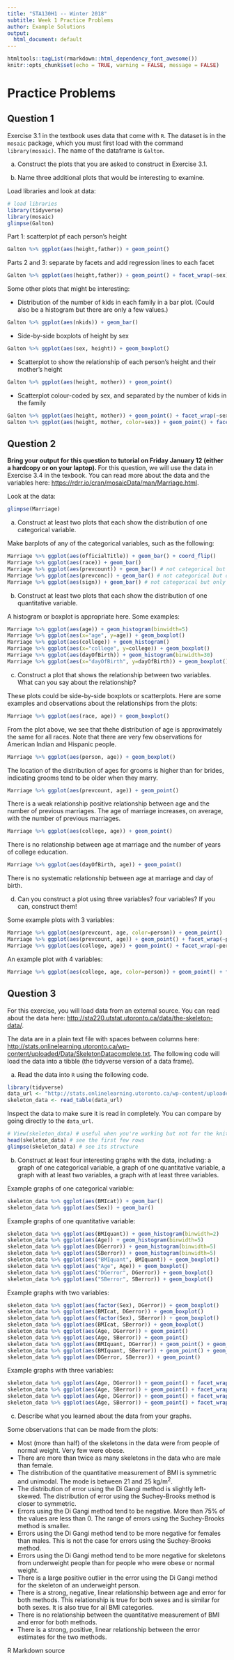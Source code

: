 ```yaml
---
title: "STA130H1 -- Winter 2018"
subtitle: Week 1 Practice Problems
author: Example Solutions
output:
  html_document: default
---
```


```r
htmltools::tagList(rmarkdown::html_dependency_font_awesome())
knitr::opts_chunk$set(echo = TRUE, warning = FALSE, message = FALSE)
```

# Practice Problems

## Question 1
Exercise 3.1 in the textbook uses data that come with `R`.  The dataset is in the `mosaic` package, which you must first load with the command `library(mosaic)`.
The name of the dataframe is `Galton`.  

   a. Construct the plots that you are asked to construct in Exercise 3.1.    

   b. Name three additional plots that would be interesting to examine.  

Load libraries and look at data:

```r
# load libraries
library(tidyverse) 
library(mosaic)
glimpse(Galton)
```

Part 1: scatterplot pf each person's height
```r
Galton %>% ggplot(aes(height,father)) + geom_point()
```

Parts 2 and 3: separate by facets and add regression lines to each facet
```r
Galton %>% ggplot(aes(height,father)) + geom_point() + facet_wrap(~sex) + geom_smooth(method="lm")
```

Some other plots that might be interesting:

* Distribution of the number of kids in each family in a bar plot.  (Could also be a histogram but there are only a few values.)

```r
Galton %>% ggplot(aes(nkids)) + geom_bar() 
```

* Side-by-side boxplots of height by sex

```r
Galton %>% ggplot(aes(sex, height)) + geom_boxplot()
```

* Scatterplot to show the relationship of each person's height and their mother's height

```r
Galton %>% ggplot(aes(height, mother)) + geom_point()
```

* Scatterplot colour-coded by sex, and separated by the number of kids in the family

```r
Galton %>% ggplot(aes(height, mother)) + geom_point() + facet_wrap(~sex)
Galton %>% ggplot(aes(height, mother, color=sex)) + geom_point() + facet_wrap(~nkids)
```

## Question 2

**Bring your output for this question to tutorial on Friday January 12 (either a hardcopy or on your laptop). **
For this question, we will use the data in Exercise 3.4 in the texbook.  You can read more about the data and the variables here:  [https://rdrr.io/cran/mosaicData/man/Marriage.html](https://rdrr.io/cran/mosaicData/man/Marriage.html).
 
Look at the data: 
```r
glimpse(Marriage)
```
a. Construct at least two plots that each show the distribution of one categorical variable.

Make barplots of any of the categorical variables, such as the following:
```r
Marriage %>% ggplot(aes(officialTitle)) + geom_bar() + coord_flip()
Marriage %>% ggplot(aes(race)) + geom_bar()
Marriage %>% ggplot(aes(prevcount)) + geom_bar() # not categorical but only a small number of values
Marriage %>% ggplot(aes(prevconc)) + geom_bar() # not categorical but only a small number of values
Marriage %>% ggplot(aes(sign)) + geom_bar() # not categorical but only a small number of values
```
  
b. Construct at least two plots that each show the distribution of one quantitative variable.

A histogram or boxplot is appropriate here.  Some examples:
```r
Marriage %>% ggplot(aes(age)) + geom_histogram(binwidth=5)
Marriage %>% ggplot(aes(x="age", y=age)) + geom_boxplot()
Marriage %>% ggplot(aes(college)) + geom_histogram()
Marriage %>% ggplot(aes(x="college", y=college)) + geom_boxplot()
Marriage %>% ggplot(aes(dayOfBirth)) + geom_histogram(binwidth=30)
Marriage %>% ggplot(aes(x="dayOfBirth", y=dayOfBirth)) + geom_boxplot()
```

  
c. Construct a plot that shows the relationship between two variables.  What can you say about the relationship?

These plots could be side-by-side boxplots or scatterplots.  Here are some examples and observations about the relationships from the plots:

```r
Marriage %>% ggplot(aes(race, age)) + geom_boxplot()
```

From the plot above, we see that thehe distribution of age is approximately the same for all races.  Note that there are very few observations for American Indian and Hispanic people.

```r
Marriage %>% ggplot(aes(person, age)) + geom_boxplot()
```

The location of the distribution of ages for grooms is higher than for brides, indicating grooms tend to be older when they marry.

```r
Marriage %>% ggplot(aes(prevcount, age)) + geom_point()
```

There is a weak relationship positive relationship between age and the number of previous marriages.  The age of marriage increases, on average, with the number of previous marriages.

```r
Marriage %>% ggplot(aes(college, age)) + geom_point()
```

There is no relationship between age at marriage and the number of years of college education.

```r
Marriage %>% ggplot(aes(dayOfBirth, age)) + geom_point()
```

There is no systematic relationship between age at marriage and day of birth.
  
d. Can you construct a plot using three variables?  four variables?  If you can, construct them!

Some example plots with 3 variables:

```r
Marriage %>% ggplot(aes(prevcount, age, color=person)) + geom_point()
Marriage %>% ggplot(aes(prevcount, age)) + geom_point() + facet_wrap(~person)
Marriage %>% ggplot(aes(college, age)) + geom_point() + facet_wrap(~person)
```

An example plot with 4 variables:

```r
Marriage %>% ggplot(aes(college, age, color=person)) + geom_point() + facet_wrap(~sign)
```

## Question 3
    
For this exercise, you will load data from an external source.  You can read about the data here: [http://sta220.utstat.utoronto.ca/data/the-skeleton-data/](http://sta220.utstat.utoronto.ca/data/the-skeleton-data/).  

The data are in a plain text file with spaces between columns here: [http://stats.onlinelearning.utoronto.ca/wp-content/uploaded/Data/SkeletonDatacomplete.txt](http://stats.onlinelearning.utoronto.ca/wp-content/uploaded/Data/SkeletonDatacomplete.txt).  The following code will load the data into a tibble (the tidyverse version of a data frame).

a. Read the data into `R` using the following code.  

```r
library(tidyverse)
data_url <- "http://stats.onlinelearning.utoronto.ca/wp-content/uploaded/Data/SkeletonDatacomplete.txt"
skeleton_data <- read_table(data_url)
```

Inspect the data to make sure it is read in completely.  You can compare by going directly to the `data_url`.  

```r
# View(skeleton_data) # useful when you're working but not for the knit document
head(skeleton_data) # see the first few rows
glimpse(skeleton_data) # see its structure
```

b. Construct at least four interesting graphs with the data, including: a graph of one categorical variable, a graph of one quantitative variable, a graph with at least two variables, a graph with at least three variables.  

Example graphs of one categorical variable:

```r
skeleton_data %>% ggplot(aes(BMIcat)) + geom_bar()
skeleton_data %>% ggplot(aes(Sex)) + geom_bar()
```

Example graphs of one quantitative variable:

```r
skeleton_data %>% ggplot(aes(BMIquant)) + geom_histogram(binwidth=2)
skeleton_data %>% ggplot(aes(Age)) + geom_histogram(binwidth=5)
skeleton_data %>% ggplot(aes(DGerror)) + geom_histogram(binwidth=5)
skeleton_data %>% ggplot(aes(SBerror)) + geom_histogram(binwidth=5)
skeleton_data %>% ggplot(aes("BMIquant", BMIquant)) + geom_boxplot()
skeleton_data %>% ggplot(aes("Age", Age)) + geom_boxplot()
skeleton_data %>% ggplot(aes("DGerror", DGerror)) + geom_boxplot()
skeleton_data %>% ggplot(aes("SBerror", SBerror)) + geom_boxplot()
```

Example graphs with two variables:

```r
skeleton_data %>% ggplot(aes(factor(Sex), DGerror)) + geom_boxplot()
skeleton_data %>% ggplot(aes(BMIcat, DGerror)) + geom_boxplot()
skeleton_data %>% ggplot(aes(factor(Sex), SBerror)) + geom_boxplot()
skeleton_data %>% ggplot(aes(BMIcat, SBerror)) + geom_boxplot()
skeleton_data %>% ggplot(aes(Age, DGerror)) + geom_point()
skeleton_data %>% ggplot(aes(Age, SBerror)) + geom_point()
skeleton_data %>% ggplot(aes(BMIquant, DGerror)) + geom_point() + geom_smooth()
skeleton_data %>% ggplot(aes(BMIquant, SBerror)) + geom_point() + geom_smooth()
skeleton_data %>% ggplot(aes(DGerror, SBerror)) + geom_point()
```

Example graphs with three variables:

```r
skeleton_data %>% ggplot(aes(Age, DGerror)) + geom_point() + facet_wrap(~Sex)
skeleton_data %>% ggplot(aes(Age, SBerror)) + geom_point() + facet_wrap(~Sex)
skeleton_data %>% ggplot(aes(Age, DGerror)) + geom_point() + facet_wrap(~BMIcat)
skeleton_data %>% ggplot(aes(Age, SBerror)) + geom_point() + facet_wrap(~BMIcat)
```


c. Describe what you learned about the data from your graphs.

Some observations that can be made from the plots:

* Most (more than half) of the skeletons in the data were from people of normal weight.  Very few were obese.
* There are more than twice as many skeletons in the data who are male than female.
* The distribution of the quantitative measurement of BMI is symmetric and unimodal.  The mode is between 21 and 25 kg/m$^2$.
* The distribution of error using the Di Gangi method is slightly left-skewed.  The distribution of error using the Suchey-Brooks method is closer to symmetric.
* Errors using the Di Gangi method tend to be negative.  More than 75% of the values are less than 0.  The range of errors using the Suchey-Brooks method is smaller.
* Errors using the Di Gangi method tend to be more negative for females than males.  This is not the case for errors using the Suchey-Brooks method.
* Errors using the Di Gangi method tend to be more negative for skeletons from underweight people than for people who were obese or normal weight.  
* There is a large positive outlier in the error using the Di Gangi method for the skeleton of an underweight person. 
* There is a strong, negative, linear relationship between age and error for both methods.  This relationship is true for both sexes and is similar for both sexes.  It is also true for all BMI categories.
* There is no relationship between the quantitative measurement of BMI and error for both methods.
* There is a strong, positive, linear relationship between the error estimates for the two methods.


R Markdown source <a href="">
<i class="fa fa-github fa-2x" aria-hidden="true"></i>
</a>
